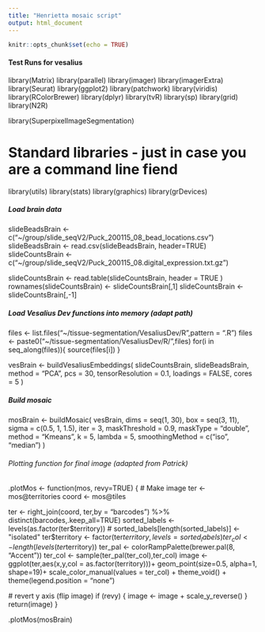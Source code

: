 ```yaml
---
title: "Henrietta mosaic script"
output: html_document
---
```


```r
knitr::opts_chunk$set(echo = TRUE)
```

#### Test Runs for vesalius
library(Matrix)
library(parallel)
library(imager)
library(imagerExtra)
library(Seurat)
library(ggplot2)
library(patchwork)
library(viridis)
library(RColorBrewer)
library(dplyr)
library(tvR)
library(sp)
library(grid)
library(N2R)

library(SuperpixelImageSegmentation)

# Standard libraries - just in case you are a command line fiend
library(utils)
library(stats)
library(graphics)
library(grDevices)


##### Load brain data
slideBeadsBrain <-c("~/group/slide_seqV2/Puck_200115_08_bead_locations.csv")
slideBeadsBrain <- read.csv(slideBeadsBrain, header=TRUE)
slideCountsBrain <- c("~/group/slide_seqV2/Puck_200115_08.digital_expression.txt.gz")

slideCountsBrain <- read.table(slideCountsBrain, header = TRUE )
rownames(slideCountsBrain) <- slideCountsBrain[,1]
slideCountsBrain <- slideCountsBrain[,-1]

##### Load Vesalius Dev functions into memory (adapt path)
files <- list.files("~/tissue-segmentation/VesaliusDev/R",pattern = ".R")
files <- paste0("~/tissue-segmentation/VesaliusDev/R/",files)
for(i in seq_along(files)){
  source(files[i])
}


vesBrain <- buildVesaliusEmbeddings(
  slideCountsBrain,
  slideBeadsBrain,
  method = "PCA",
  pcs = 30,
  tensorResolution = 0.1,
  loadings = FALSE,
  cores = 5
)

##### Build mosaic
mosBrain <- buildMosaic(
  vesBrain,
  dims = seq(1, 30),
  box = seq(3, 11),
  sigma = c(0.5, 1, 1.5),
  iter = 3,
  maskThreshold = 0.9,
  maskType = "double",
  method = "Kmeans",
  k = 5,
  lambda = 5,
  smoothingMethod = c("iso", "median")
)


###### Plotting function for final image (adapted from Patrick)
.plotMos <- function(mos, revy=TRUE) {
  # Make image
  ter <- mos@territories
  coord <- mos@tiles
  
  ter <- right_join(coord, ter,by = "barcodes") %>% distinct(barcodes,.keep_all=TRUE)
  sorted_labels <- levels(as.factor(ter$territory))
  # sorted_labels[length(sorted_labels)] <- "isolated"
  ter$territory <- factor(ter$territory, levels = sorted_labels)
  ter_col <- length(levels(ter$territory))
  ter_pal <- colorRampPalette(brewer.pal(8, "Accent"))
  ter_col <- sample(ter_pal(ter_col),ter_col)
  image <- ggplot(ter,aes(x,y,col = as.factor(territory)))+
    geom_point(size=0.5, alpha=1, shape=19)+
    scale_color_manual(values = ter_col) +
    theme_void() +
    theme(legend.position = "none")
  
  # revert y axis (flip image)
  if (revy) {
    image <- image + scale_y_reverse()
  }
  return(image)
}


.plotMos(mosBrain)